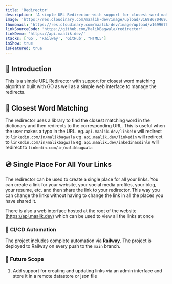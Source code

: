 ```yaml
---
title: 'Redirector'
description: 'A simple URL Redirector with support for closest word matching built with GO as well as a simple web interface to manage the redirects.'
image: 'https://res.cloudinary.com/maalik-dev/image/upload/v1698670469/83EB8AB8-2525-4F69-A100-D43BBDE030C8_drcqqh.png'
thumbnail: 'https://res.cloudinary.com/maalik-dev/image/upload/v1699676733/Screenshot_2023-11-11_at_9.54.44_AM_b9ss9g.png'
linkSourceCode: 'https://github.com/MalikBagwala/redirector'
linkDemo: 'https://api.maalik.dev/'
stacks: ['Go', 'Railway', 'GitHub', "HTML5"]
isShow: true
isFeatured: true
---
```


## 📖 Introduction

This is a simple URL Redirector with support for closest word matching algorithm built with GO as well as a simple web interface to manage the redirects.

## 📖 Closest Word Matching

The redirector uses a library to find the closest matching word in the dictionary and then redirects to the corresponding URL. This is useful when the user makes a typo in the URL.
eg. `api.maalik.dev/linkein` will redirect to `linkedin.com/in/malikbagwala`
eg. `api.maalik.dev/linkedin` will redirect to `linkedin.com/in/malikbagwala`
eg. `api.maalik.dev/inkedinasdinln` will redirect to `linkedin.com/in/malikbagwala`

## 💿 Single Place For All Your Links

The redirector can be used to create a single place for all your links. You can create a link for your website, your social media profiles, your blog, your resume, etc. and then share the link to your redirector. This way you can change the links without having to change the link in all the places you have shared it.

There is also a web interface hosted at the root of the website (https://api.maalik.dev) which can be used to view all the links at once

### 🤖 CI/CD Automation

The project includes complete automation via **Railway**. The project is deployed to Railway on every push to the `main` branch.

### 🔮 Future Scope

1. Add support for creating and updating links via an admin interface and store it in a remote datastore or json file
